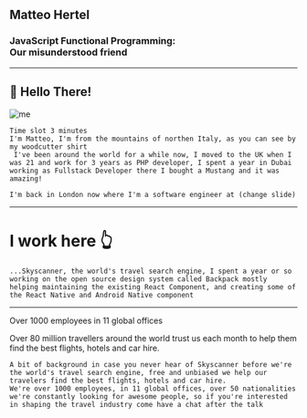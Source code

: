 
<Head>
  <title>JavaScript Functional Programming: Our misunderstood friend</title>
  <meta name='twitter:card' content='summary_large_image' />
  <meta name='twitter:site' content='@MHDev91' />
  <meta name='twitter:title' content='JavaScript Functional Programming: Our misunderstood friend' />
  <meta name='twitter:description' content="Functional Programming in JavaScript, is hard, difficult to understand, and you need a PhD in applied maths to use it in production. In this talk I’ll try to explain why that's not the truth by showing a practical approach to some fundamental FP concepts and how to apply them to your code base today. By the end of the talk you'll hopefully have some understanding on some Functional Programming principles and how to apply them to your code base but most importantly when and how apply those principles" />
  <meta name='twitter:image' content='TODO: Add image' />
</Head>


## Matteo Hertel
### JavaScript Functional Programming:<br /> Our misunderstood friend
---


## 👋 Hello There! 

![me](./assets/me.jpg)

```notes
Time slot 3 minutes
I'm Matteo, I'm from the mountains of northen Italy, as you can see by my woodcutter shirt
 I've been around the world for a while now, I moved to the UK when I was 21 and work for 3 years as PHP developer, I spent a year in Dubai working as Fullstack Developer there I bought a Mustang and it was amazing!

I'm back in London now where I'm a software engineer at (change slide)
```
---

# I work here 👆

```notes
...Skyscanner, the world's travel search engine, I spent a year or so working on the open source design system called Backpack mostly helping maintaining the existing React Component, and creating some of the React Native and Android Native component  
```
---

Over 1000 employees in 11 global offices

Over 80 million travellers around the world trust us each month to help them find the best flights, hotels and car hire.

```notes
A bit of background in case you never hear of Skyscanner before we're the world's travel search engine, free and unbiased we help our travelers find the best flights, hotels and car hire.
We're over 1000 employees, in 11 global offices, over 50 nationalities
we're constantly looking for awesome people, so if you're interested in shaping the travel industry come have a chat after the talk
```

